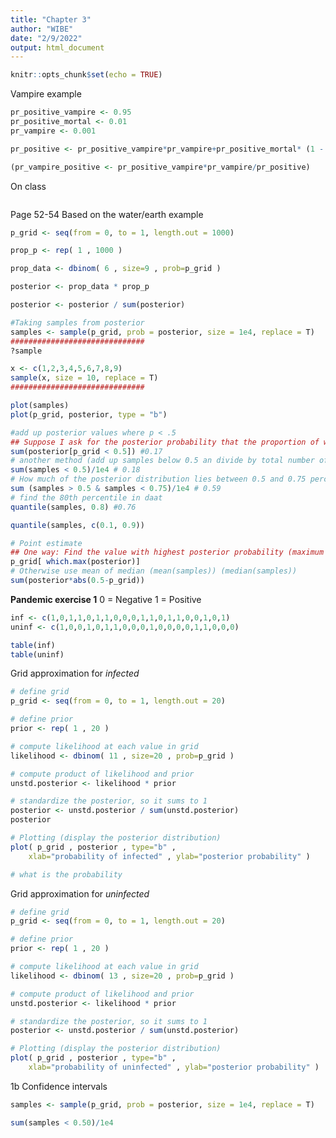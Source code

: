 ```yaml
---
title: "Chapter 3"
author: "WIBE"
date: "2/9/2022"
output: html_document
---
```


```r
knitr::opts_chunk$set(echo = TRUE)
```

Vampire example
```r
pr_positive_vampire <- 0.95
pr_positive_mortal <- 0.01
pr_vampire <- 0.001

pr_positive <- pr_positive_vampire*pr_vampire+pr_positive_mortal* (1 - pr_vampire)

(pr_vampire_positive <- pr_positive_vampire*pr_vampire/pr_positive)
```

On class
```r

```


Page 52-54
Based on the water/earth example
```r
p_grid <- seq(from = 0, to = 1, length.out = 1000)

prop_p <- rep( 1 , 1000 )

prop_data <- dbinom( 6 , size=9 , prob=p_grid )

posterior <- prop_data * prop_p

posterior <- posterior / sum(posterior)

#Taking samples from posterior
samples <- sample(p_grid, prob = posterior, size = 1e4, replace = T)
##############################
?sample

x <- c(1,2,3,4,5,6,7,8,9)
sample(x, size = 10, replace = T)
##############################

plot(samples)
plot(p_grid, posterior, type = "b")

#add up posterior values where p < .5
## Suppose I ask for the posterior probability that the proportion of water is less than 50% (0.5):
sum(posterior[p_grid < 0.5]) #0.17
# another method (add up samples below 0.5 an divide by total number of samples)
sum(samples < 0.5)/1e4 # 0.18
# How much of the posterior distribution lies between 0.5 and 0.75 percent?
sum (samples > 0.5 & samples < 0.75)/1e4 # 0.59
# find the 80th percentile in daat
quantile(samples, 0.8) #0.76

quantile(samples, c(0.1, 0.9))

# Point estimate
## One way: Find the value with highest posterior probability (maximum a posteriori (MAP)) estimate
p_grid[ which.max(posterior)]
# Otherwise use mean of median (mean(samples)) (median(samples))
sum(posterior*abs(0.5-p_grid))

```


**Pandemic exercise 1**
0 = Negative
1 = Positive
```r
inf <- c(1,0,1,1,0,1,1,0,0,0,1,1,0,1,1,0,0,1,0,1)
uninf <- c(1,0,0,1,0,1,1,0,0,0,1,0,0,0,0,1,1,0,0,0)

table(inf)
table(uninf)
```

Grid approximation for *infected*
```r
# define grid
p_grid <- seq(from = 0, to = 1, length.out = 20)

# define prior
prior <- rep( 1 , 20 )

# compute likelihood at each value in grid
likelihood <- dbinom( 11 , size=20 , prob=p_grid )

# compute product of likelihood and prior
unstd.posterior <- likelihood * prior

# standardize the posterior, so it sums to 1
posterior <- unstd.posterior / sum(unstd.posterior)
posterior

# Plotting (display the posterior distribution)
plot( p_grid , posterior , type="b" ,
    xlab="probability of infected" , ylab="posterior probability" )

# what is the probability 
```

Grid approximation for *uninfected*
```r
# define grid
p_grid <- seq(from = 0, to = 1, length.out = 20)

# define prior
prior <- rep( 1 , 20 )

# compute likelihood at each value in grid
likelihood <- dbinom( 13 , size=20 , prob=p_grid )

# compute product of likelihood and prior
unstd.posterior <- likelihood * prior

# standardize the posterior, so it sums to 1
posterior <- unstd.posterior / sum(unstd.posterior)

# Plotting (display the posterior distribution)
plot( p_grid , posterior , type="b" ,
    xlab="probability of uninfected" , ylab="posterior probability" )
```

1b
Confidence intervals
```r
samples <- sample(p_grid, prob = posterior, size = 1e4, replace = T)

sum(samples < 0.50)/1e4


```

